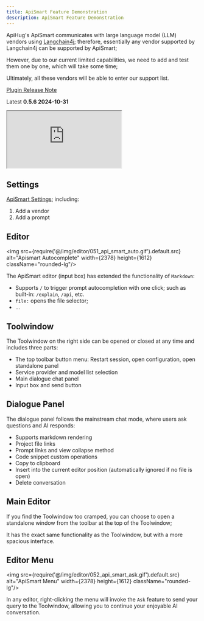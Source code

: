```yaml
---
title: ApiSmart Feature Demonstration
description: ApiSmart Feature Demonstration
---
```


ApiHug's ApiSmart communicates with large language model (LLM) vendors using [Langchain4j](https://github.com/langchain4j/langchain4j/); therefore, essentially any vendor supported by Langchain4j can be supported by ApiSmart;

However, due to our current limited capabilities, we need to add and test them one by one, which will take some time;

Ultimately, all these vendors will be able to enter our support list.

[Plugin Release Note](/docs/changelog/plugin)

Latest **0.5.6 2024-10-31**

<div>
  <iframe
    src="https://plugins.jetbrains.com/embeddable/install/23534"
    border="0"
    height={'48px'}
    allow="accelerometer; autoplay; clipboard-write; encrypted-media; gyroscope; picture-in-picture"
    allowFullScreen
  ></iframe>
</div>


## Settings

[ApiSmart Settings](/docs/copilot/001_settings); including:

1. Add a vendor
2. Add a prompt

## Editor

<img src={require('@/img/editor/051_api_smart_auto.gif').default.src} alt="Apismart Autocomplete" width={2378} height={1612}
     className="rounded-lg"/>

The ApiSmart editor (input box) has extended the functionality of `Markdown`:

- Supports `/` to trigger prompt autocompletion with one click; such as built-in: `/explain`, `/api`, etc.
- `file:` opens the file selector;
- ...


## Toolwindow

The Toolwindow on the right side can be opened or closed at any time and includes three parts:

- The top toolbar button menu: Restart session, open configuration, open standalone panel
- Service provider and model list selection
- Main dialogue chat panel
- Input box and send button

## Dialogue Panel

The dialogue panel follows the mainstream chat mode, where users ask questions and AI responds:

- Supports markdown rendering
- Project file links
- Prompt links and view collapse method
- Code snippet custom operations
- Copy to clipboard
- Insert into the current editor position (automatically ignored if no file is open)
- Delete conversation

## Main Editor

If you find the Toolwindow too cramped, you can choose to open a standalone window from the toolbar at the top of the Toolwindow;

It has the exact same functionality as the Toolwindow, but with a more spacious interface.


## Editor Menu

<img src={require('@/img/editor/052_api_smart_ask.gif').default.src} alt="ApiSmart Menu" width={2378} height={1612}
     className="rounded-lg"/>

In any editor, right-clicking the menu will invoke the `Ask` feature to send your query to the Toolwindow, allowing you to continue your enjoyable AI conversation.


